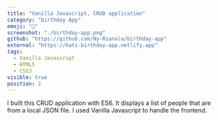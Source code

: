 ```yaml
---
title: "Vanilla Javascript, CRUD application"
category: "birthday App"
emoji: "📓"
screenshot: "./birthday-app.png"
github: "https://github.com/Ny-Rianala/birthday-app"
external: "https://kati-birthday-app.netlify.app"
tags:
  - Vanilla Javascript
  - HTML5
  - CSS3
visible: true
position: 2
---
```


I built this CRUD application with ES6. It displays a list of people that are from a local JSON file. I used Vanilla Javascript to handle the frontend.
